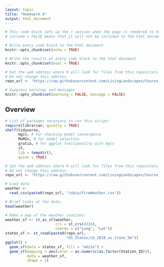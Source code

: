 ```yaml
---
layout: topic
title: "Homework 4"
output: html_document
---
```


```r

# This code block sets up the r session when the page is rendered to html
# include = FALSE means that it will not be included in the html document

# Write every code block to the html document 
knitr::opts_chunk$set(echo = TRUE)

# Write the results of every code block to the html document 
knitr::opts_chunk$set(eval = TRUE)

# Set the web address where R will look for files from this repository
# Do not change this address
repo_url <- "https://raw.githubusercontent.com/LivingLandscapes/Course_EcologicalModeling/master/"

# Suppress warnings and messages
knitr::opts_chunk$set(warning = FALSE, message = FALSE) 

```

## Overview




```r

# List of packages necessary to run this script:
require(librarian, quietly = TRUE)
shelf(tidyverse, 
      mgcv, # For checking model convergence
      MuMIn, # for model selection
      gratia, # for ggplot functionality with mgcv
      sf,
      lib = tempdir(),
      quiet = TRUE)

# Set the web address where R will look for files from this repository
# Do not change this address
repo_url <- "https://raw.githubusercontent.com/LivingLandscapes/Course_EcologicalModeling/master/"

# Load data
weather <- 
  read_csv(paste0(repo_url, "/data/FireWeather.csv"))

# Brief looks at the data:
head(weather)

# Make a map of the weather stations:
weather_sf <- st_as_sf(weather,
                       crs = st_crs(4326),
                       coords = c("Long", "Lat"))
states_sf <- st_read(paste0(repo_url, 
                            "US_States/cb_2018_us_state_5m"))
ggplot() +
  geom_sf(data = states_sf, fill = "white") +
  geom_sf(mapping = aes(color = as.numeric(as.factor(Station_ID))), 
          data = weather_sf,
          shape = 2)

```
